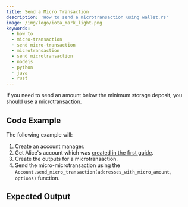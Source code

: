 ```yaml
---
title: Send a Micro Transaction
description: 'How to send a microtransaction using wallet.rs'
image: /img/logo/iota_mark_light.png
keywords:
  - how to
  - micro-transaction
  - send micro-transaction
  - microtransaction
  - send microtransaction
  - nodejs
  - python
  - java
  - rust
---
```



If you need to send an amount below the minimum storage deposit, you should use a microtransaction.

<TipFaucet />

## Code Example

The following example will:

1. Create an account manager.
2. Get Alice's account which was [created in the first guide](../accounts_and_addresses/01_create_a_wallet_account.mdx).
3. Create the outputs for a microtransaction.
4. Send the micro-microtransaction using the `Account.send_micro_transaction(addresses_with_micro_amount, options)` function.

<Tabs groupId='language' queryString>
  <TabItem value='rust' label='Rust'>
    <RustCode />
  </TabItem>
  <TabItem value='typescript-node' label='Typescript (Node.js)'>
    <NodejsCode />
  </TabItem>
  <TabItem value='python' label='Python'>
    <PythonCode />
  </TabItem>
  <TabItem value='java' label='Java'>
    <JavaCode />
  </TabItem>
</Tabs>

## Expected Output

<Tabs groupId='language' queryString>
  <TabItem value='rust' label='Rust'>
    <RustOutput />
  </TabItem>
  <TabItem value='typescript-node' label='Typescript (Node.js)'>
    <NodejsOutput />
  </TabItem>
  <TabItem value='python' label='Python'>
    <PythonOutput />
  </TabItem>
  <TabItem value='java' label='Java'>
    <JavaOutput />
  </TabItem>
</Tabs>
